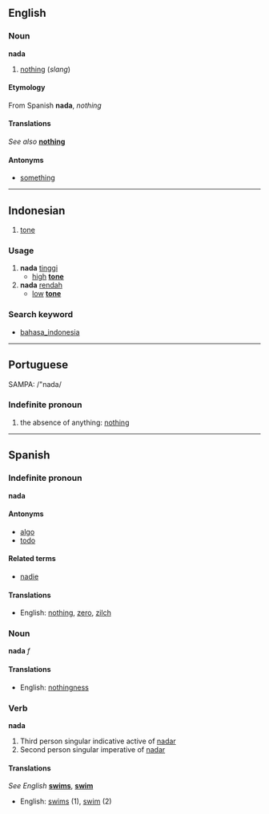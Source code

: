 == English ==

===Noun===
'''nada'''

# [[nothing]] (''slang'')

====Etymology====
From Spanish '''nada''', ''nothing''

====Translations====
''See also '' '''[[nothing]]'''

====Antonyms====
*[[something]]


----
== Indonesian ==

# [[tone]]

=== Usage ===
# '''nada''' [[tinggi]]
#* [[high]] '''[[tone]]''' 
# '''nada''' [[rendah]]
#* [[low]] '''[[tone]]''' 

=== Search keyword ===
* [[bahasa_indonesia]]

----

==Portuguese==
SAMPA: /"nada/

===Indefinite pronoun===
# the absence of anything: [[nothing]]

----

==Spanish==

===Indefinite pronoun===

'''nada'''

====Antonyms====
*[[algo]]
*[[todo]]

====Related terms====
*[[nadie]]

====Translations====
*English: [[nothing]], [[zero]], [[zilch]]

===Noun===

'''nada''' ''f''

====Translations====
*English: [[nothingness]]

===Verb===

'''nada'''

#Third person singular indicative active of [[nadar]]
#Second person singular imperative of [[nadar]]

====Translations====
''See English '' '''[[swims]]''', '''[[swim]]'''

*English: [[swims]] (1), [[swim]] (2)